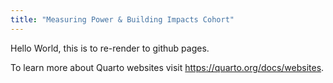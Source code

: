 ```yaml
---
title: "Measuring Power & Building Impacts Cohort"
---
```


Hello World, this is to re-render to github pages.

To learn more about Quarto websites visit <https://quarto.org/docs/websites>.
